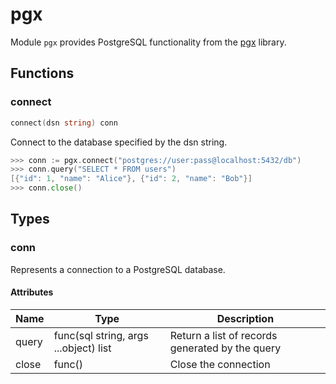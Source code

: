 # pgx

Module `pgx` provides PostgreSQL functionality from the
[pgx](https://github.com/jackc/pgx) library.

## Functions

### connect

```go filename="Function signature"
connect(dsn string) conn
```

Connect to the database specified by the dsn string.

```go copy filename="Example"
>>> conn := pgx.connect("postgres://user:pass@localhost:5432/db")
>>> conn.query("SELECT * FROM users")
[{"id": 1, "name": "Alice"}, {"id": 2, "name": "Bob"}]
>>> conn.close()
```

## Types

### conn

Represents a connection to a PostgreSQL database.

#### Attributes

| Name  | Type                                  | Description                                     |
| ----- | ------------------------------------- | ----------------------------------------------- |
| query | func(sql string, args ...object) list | Return a list of records generated by the query |
| close | func()                                | Close the connection                            |
